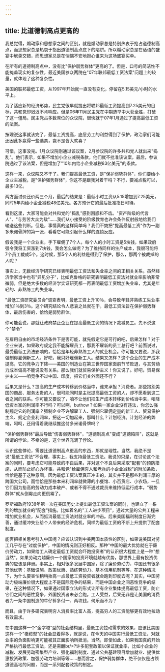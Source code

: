 ```yaml
---
---
---
```

title: 比道德制高点更高的
---



我总觉得，煽动家和思想家之间的区别，就是煽动家总是特别热衷于抢占道德制高点，而思想家总是热衷于指出道德制高点底下的陷阱。所以煽动家总是在话语的盛宴中觥羮交错，而思想家总是在惴惴不安地担心谁来为这场盛宴买单。

在所有的道德制高点中，没有比"保护弱势群体"更高的了。但是，口号的简洁性不能掩盖现实的复杂性，最近美国参众两院在"07年联邦最低工资法案"问题上的较量，就体现了这种复杂性。

美国的联邦最低工资，从1997年开始就一直没有变化，停留在5.15美元/小时的水平上。

为了适应新的经济形势，民主党很早就提出将联邦最低工资提高到7.25美元的目标，共和党却迟迟不肯响应。但是06年11月民主党在中期选举中大获全胜，打破了这一僵局。民主党占多数席位的众议院，很快就于07年1月通过了提高最低工资的法案。

按理说这事就该完了，最低工资提高，底层劳工的利益得到了保护，政治家们可能还因此多赢得一些选票，岂不是皆大欢喜？

可惜，这事没完。1月众议院刚通过该议案，2月参议院的许多共和党人就出来"捣乱"。他们表示，如果不增加小企业减税条款，他们就不批准该议案。最后，参议院通过了该法案，但是增加了"10年内给小企业减税83亿美元"的条款。

这样一来，众议院又不干了。我们提高最低工资，是"保护弱势群体"，你们要给小企业主减税，是"保护强势群体"，你这不是跟我对着干吗？不行，要减点税可以，最多13亿。

两方面讨价还价两三个月，最后的结果是：最低小时工资从5.15增加到7.25美元，同时5年内给小企业减税48亿美元。各方预计它的最后批准指日可待。

看到这里，大家可能会对共和党的"捣乱"感到困惑和不齿。"资产阶级的代言人"、"与劳苦大众为敌"……我们从小接受的阶级教育也许会条件反射般地给我们输送这些判断。但是，事情真的这样简单吗？我们不妨把"提高最低工资"作为一副多米诺骨牌的第一张，看看它可能引起什么样的连锁反应。

假设我是一个企业主，手下雇佣了7个人，每个人的小时工资是5块钱，如果政府强令我将工资涨到7块钱，我会怎么做呢？为了维持同样的生产成本，我很可能将7个员工裁成5个。这时候，那5个人的利益是得到了保护，那么，那两个被裁掉的人呢？

事实上，无数经济学研究已经表明最低工资法和失业率之间的正相关关系。虽然经济学家当中也有"异见分子"，比如克鲁格的研究表明最低工资法对就业率影响非常微弱，但是绝大多数的经济学实证研究都一再表明最低工资增加失业率，尤其是年轻的、非熟练工的失业率。

"最低工资研究委员会"调查表明，最低工资上升10％，会导致年轻非熟练工失业率增加1％到3％。这个研究结论令人悲哀之处就在于，最低工资法旨在保护弱势群体，最后伤害的，恰恰是弱势群体。

你可能会说，那就让政府禁止企业在提高最低工资的情况下裁减员工。先不说这个"禁令"

在雇用自由的市场经济条件下是否可能，就先假定它是可行的吧，后果怎样？对于企业来说，如果政府规定我不能解雇员工，那我不雇新的员工总行吧？前面说过，最受最低工资法影响的，恰恰是年轻非熟练工人的就业机会。你可能又要说，那我强制你雇佣新工人。好吧，我只好雇佣新工人。结果又怎样？这个企业的生产成本提高，它的竞争力下降――美国的制造业在第三世界国家面前节节败退，与其劳动力成本偏高不能说没有关系。那么我们就贸易保护主义！你又说了。好吧，贸易保护主义――咱竞争不过中国、印度，把它们关外面还不行？

后果又是什么？提高的生产成本转移到价格当中，谁来承担？消费者。那些抱怨美国的商品、服务太贵的人，很可能同时是主张提高最低工资的人，却不愿看到这二者之间的联系。你可能又要说了，咱不让他们把生产成本转移到价格当中来，咱降低资本家的利润率不行吗？可以啊，buthow？如果一家企业没有违法，你怎么强制规定它的利润率？强制企业不许解雇工人、强制它雇佣定量的新工人、贸易保护主义、规定企业利润率，把这一切加起来，那叫什么？计划经济。计划经济的弊端，呵呵，还用得着我继续推这付多米诺骨牌吗？

"保护弱势群体"最后导致"伤害弱势群体"，"道德制高点"变成"道德陷阱"，这就是所谓的悖论。不幸的是，这个世界充满了悖论。

认识这些悖论，需要比道德制高点更高的东西，那就是理性。当然，我绝不是说"最低工资法"不合理，事实上，我支持最低工资法。我说的只是，在讨论这个法案的同时，要考虑它可能导致的不良后果，并对这个不良后果采取"配套"的预防措施，从而防止好心办坏事。共和党"给雇佣穷人和老兵的小企业减税"的附加条款，恰恰是基于这种意图，因为最低工资法案真正冲击的，其实并不是那些利润丰厚的跨国大公司，而恰恰是那些本来利润率就微薄的小餐馆、小百货店、小农场，一旦它们因为抬高的劳动力成本破产、或者不得不通过裁员来维持低运行成本，"弱势群体"就从倒霉走向更倒霉了。

罗斯福政府1938年第一次在美国历史上提出最低工资法案的同时，也建立了一系列的增加就业的"配套"措施。比如着名的"工人进步项目"，通过大量的公共工程来增加就业机会，从而抵消最低工资法对就业率的冲击。后来美国福利制度日渐完善，通过缓冲失业给个人带来的经济危机，同样为最低工资的不断上升提供了配套制度。

能否把相关思考引入中国呢？应该认识到中美两国本质性的区别，如果说美国对劳工几乎存在"过度保护"，中国的情况则正好相反。那种"中国的最大优势就在于廉价劳动力，如果给工人确定最低工资就会吓跑投资者"的认识很大程度上是一种"想当然"。如果劳动力越廉价一个国家的投资环境就越有优势，那世界上最有投资优势的应该是非洲。事实上，相对很多发展中国家，除了廉价劳动力，中国还有很多其他优势：基础设施、政策优惠、熟练劳动力、基本信用机制等等，在这种情况下，为什么要害怕稍稍抬高一点最低工资投资者就会跑到印度去呢？其实，中国劳动力极端廉价很大程度上不是国际竞争的结果，而是中国企业之间恶性竞争的结果，在这种情况下，如果通过国家立法的形式让所有企业集体提高最低工资，防止它们之间的恶性竞争，外国投资者未必会跑，工人受益，后果无非是让美国的消费者为一条中国制造的牛仔裤多付一、两块钱，何乐而不为？

而且，由于许多研究表明穷人消费率比富人高，提高穷人的工资能够更有效地拉动有效需求。

在中国这样一个"金字塔"型的社会结构里，最低工资拉动需求的效果，应该比美国这样一个"橄榄型"的社会显着得多，就是说，在今天的中国实行最低工资法，对就业率的负面影响更可能被其正面影响所抵消。当然，即使如此，如果我国真的开始严格执行最低工资法，还是需覼br/>?许多配套政策以保证就业率，比如小企业的减税、发展劳动密集型产业、强化福利制度、通过公共基建项目增加就业、提供优惠投资政策、加强劳动力培训等等……总而言之，保护弱势群体，绝不仅仅是占领道德高地的问题，而是一系列配套政策的制定。